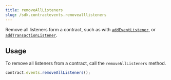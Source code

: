 ```yaml
---
title: removeAllListeners
slug: /sdk.contractevents.removealllisteners
---
```


Remove all listeners form a contract, such as with [`addEventListener`](/typescript/sdk.contractevents.addeventlistener),
or [`addTransactionListener`](/typescript/sdk.contractevents.addtransactionlistener).

## Usage

To remove all listeners from a contract, call the `removeAllListeners` method.

```javascript
contract.events.removeAllListeners();
```
